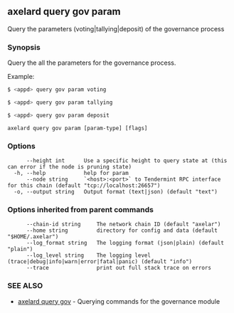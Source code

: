 ## axelard query gov param

Query the parameters (voting|tallying|deposit) of the governance process

### Synopsis

Query the all the parameters for the governance process.

Example:

```bash
$ <appd> query gov param voting
```

```bash
$ <appd> query gov param tallying
```

```bash
$ <appd> query gov param deposit
```

```
axelard query gov param [param-type] [flags]
```

### Options

```
      --height int      Use a specific height to query state at (this can error if the node is pruning state)
  -h, --help            help for param
      --node string     `<host>:<port>` to Tendermint RPC interface for this chain (default "tcp://localhost:26657")
  -o, --output string   Output format (text|json) (default "text")
```

### Options inherited from parent commands

```
      --chain-id string     The network chain ID (default "axelar")
      --home string         directory for config and data (default "$HOME/.axelar")
      --log_format string   The logging format (json|plain) (default "plain")
      --log_level string    The logging level (trace|debug|info|warn|error|fatal|panic) (default "info")
      --trace               print out full stack trace on errors
```

### SEE ALSO

- [axelard query gov](/cli-docs/v0_32_0/axelard_query_gov) - Querying commands for the governance module
